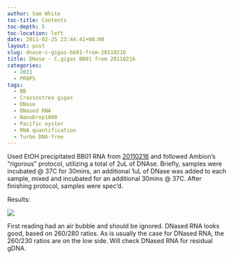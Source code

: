 ```yaml
---
author: Sam White
toc-title: Contents
toc-depth: 5
toc-location: left
date: 2011-02-25 23:44:41+00:00
layout: post
slug: dnase-c-gigas-bb01-from-20110216
title: DNase - C.gigas BB01 from 20110216
categories:
  - 2011
  - PROPS
tags:
  - BB
  - Crassostrea gigas
  - DNase
  - DNased RNA
  - NanoDrop1000
  - Pacific oyster
  - RNA quantification
  - Turbo DNA-free
---
```


Used EtOH precipitated BB01 RNA from [20110216](/Sam%27s+Working+Notebook+Jan+2011+-+March+2011#sjw20110216) and followed Ambion's "rigorous" protocol, utilizing a total of 2uL of DNAse. Briefly, samples were incubated @ 37C for 30mins, an additional 1uL of DNase was added to each sample, mixed and incubated for an additional 30mins @ 37C. After finishing protocol, samples were spec'd.

Results:

![](https://eagle.fish.washington.edu/Arabidopsis/RNA%20Spec%20Readings/20110225%20DNased%20RNA.JPG)

First reading had an air bubble and should be ignored. DNased RNA looks good, based on 260/280 ratios. As is usually the case for DNased RNA, the 260/230 ratios are on the low side. Will check DNased RNA for residual gDNA.
